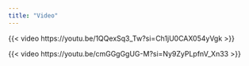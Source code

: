 ```yaml
---
title: "Video"
---
```



<!-- Row 2 -->
::: {.grid}
::: {.g-col-6}
{{< video https://youtu.be/1QQexSq3_Tw?si=Ch1jU0CAX054yVgk >}}

:::

::: {.g-col-6}
{{< video https://youtu.be/cmGGgGgUG-M?si=Ny9ZyPLpfnV_Xn33 >}}

:::
:::